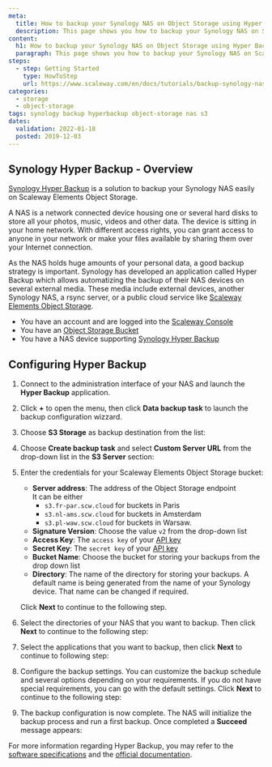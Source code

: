 ```yaml
---
meta:
  title: How to backup your Synology NAS on Object Storage using Hyper Backup
  description: This page shows you how to backup your Synology NAS on Scaleway Elements Object Storage using Hyper Backup
content:
  h1: How to backup your Synology NAS on Object Storage using Hyper Backup
  paragraph: This page shows you how to backup your Synology NAS on Scaleway Elements Object Storage using Hyper Backup
steps:
  - step: Getting Started
    type: HowToStep
    url: https://www.scaleway.com/en/docs/tutorials/backup-synology-nas-s3-hyper-backup/#Configuring-Hyper-Backup
categories:
  - storage
  - object-storage
tags: synology backup hyperbackup object-storage nas s3
dates:
  validation: 2022-01-18
  posted: 2019-12-03
---
```


## Synology Hyper Backup - Overview

[Synology Hyper Backup](https://www.synology.com/en-us/dsm/feature/hyper_backup) is a solution to backup your Synology NAS easily on Scaleway Elements Object Storage.

A NAS is a network connected device housing one or several hard disks to store all your photos, music, videos and other data. The device is sitting in your home network. With different access rights, you can grant access to anyone in your network or make your files available by sharing them over your Internet connection.

As the NAS holds huge amounts of your personal data, a good backup strategy is important. Synology has developed an application called Hyper Backup which allows automatizing the backup of their NAS devices on several external media. These media include external devices, another Synology NAS, a rsync server, or a public cloud service like [Scaleway Elements Object Storage](https://www.scaleway.com/en/object-storage/).

<Message type="requirement">

- You have an account and are logged into the [Scaleway Console](https://console.scaleway.com)
- You have an [Object Storage Bucket](https://www.scaleway.com/en/object-storage/)
- You have a NAS device supporting [Synology Hyper Backup](https://www.synology.com/en-us/dsm/feature/hyper_backup)

</Message>

## Configuring Hyper Backup

1. Connect to the administration interface of your NAS and launch the **Hyper Backup** application.

2. Click **+** to open the menu, then click **Data backup task** to launch the backup configuration wizzard.
<Lightbox src="scaleway-synology_01.png" alt="" />

3. Choose **S3 Storage** as backup destination from the list:
<Lightbox src="scaleway-synology_02.png" alt="" />

4. Choose **Create backup task** and select **Custom Server URL** from the drop-down list in the **S3 Server** section:
<Lightbox src="scaleway-synology_03.png" alt="" />

5. Enter the credentials for your Scaleway Elements Object Storage bucket:
    <Lightbox src="scaleway-synology_04.png" alt="" />

    - **Server address**: The address of the Object Storage endpoint<br />
      It can be either 
        - `s3.fr-par.scw.cloud` for buckets in Paris
        - `s3.nl-ams.scw.cloud` for buckets in Amsterdam 
        - `s3.pl-waw.scw.cloud` for buckets in Warsaw.
    - **Signature Version**: Choose the value `v2` from the drop-down list
    - **Access Key**: The `access key` of your [API key](/console/my-project/how-to/generate-api-key/)
    - **Secret Key**: The `secret key` of your [API key](/console/my-project/how-to/generate-api-key/)
    - **Bucket Name**: Choose the bucket for storing your backups from the drop down list
    - **Directory**: The name of the directory for storing your backups. A default name is being generated from the name of your Synology device. That name can be changed if required.

    Click **Next** to continue to the following step.

6. Select the directories of your NAS that you want to backup. Then click **Next** to continue to the following step:
<Lightbox src="scaleway-synology_05.png" alt="" />

7. Select the applications that you want to backup, then click **Next** to continue to following step:
<Lightbox src="scaleway-synology_06.png" alt="" />

8. Configure the backup settings. You can customize the backup schedule and several options depending on your requirements. If you do not have special requirements, you can go with the default settings. Click **Next** to continue to the following step:
<Lightbox src="scaleway-synology_07.png" alt="" />

9. The backup configuration is now complete. The NAS will initialize the backup process and run a first backup. Once completed a **Succeed** message appears:
<Lightbox src="scaleway-synology_08.png" alt="" />

For more information regarding Hyper Backup, you may refer to the [software specifications](https://www.synology.com/en-us/dsm/software_spec/hyper_backup) and the [official documentation](https://www.synology.com/en-us/knowledgebase/DSM/tutorial/Backup/How_to_back_up_your_data_to_cloud_services_with_Hyper_Backup).

